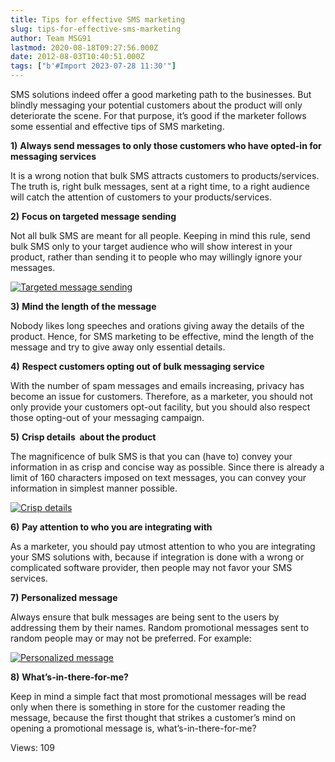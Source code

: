 ```yaml
---
title: Tips for effective SMS marketing
slug: tips-for-effective-sms-marketing
author: Team MSG91
lastmod: 2020-08-18T09:27:56.000Z
date: 2012-08-03T10:40:51.000Z
tags: ["b'#Import 2023-07-28 11:30'"]
---
```


SMS solutions indeed offer a good marketing path to the businesses. But blindly messaging your potential customers about the product will only deteriorate the scene. For that purpose, it’s good if the marketer follows some essential and effective tips of SMS marketing.


**1)** **Always send messages to only those customers who have opted-in for messaging services**


It is a wrong notion that bulk SMS attracts customers to products/services. The truth is, right bulk messages, sent at a right time, to a right audience will catch the attention of customers to your products/services.


**2)** **Focus on targeted message sending**


Not all bulk SMS are meant for all people. Keeping in mind this rule, send bulk SMS only to your target audience who will show interest in your product, rather than sending it to people who may willingly ignore your messages.


[![](https://images-msg91.s3.ap-south-1.amazonaws.com/content/images/wordpress/2012/08/Targeted-message-sending.png "Targeted message sending")](https://images-msg91.s3.ap-south-1.amazonaws.com/content/images/wordpress/2012/08/Targeted-message-sending.png)


**3)** **Mind the length of the message**


Nobody likes long speeches and orations giving away the details of the product. Hence, for SMS marketing to be effective, mind the length of the message and try to give away only essential details.


**4)** **Respect customers opting out of bulk messaging service**


With the number of spam messages and emails increasing, privacy has become an issue for customers. Therefore, as a marketer, you should not only provide your customers opt-out facility, but you should also respect those opting-out of your messaging campaign.


**5)** **Crisp details  about the product** 


The magnificence of bulk SMS is that you can (have to) convey your information in as crisp and concise way as possible. Since there is already a limit of 160 characters imposed on text messages, you can convey your information in simplest manner possible.


[![](https://images-msg91.s3.ap-south-1.amazonaws.com/content/images/wordpress/2012/08/Crisp-details1.png "Crisp details")](https://images-msg91.s3.ap-south-1.amazonaws.com/content/images/wordpress/2012/08/Crisp-details1.png)


**6)** **Pay attention to who you are integrating with**


As a marketer, you should pay utmost attention to who you are integrating your SMS solutions with, because if integration is done with a wrong or complicated software provider, then people may not favor your SMS services.


**7)** **Personalized message**


Always ensure that bulk messages are being sent to the users by addressing them by their names. Random promotional messages sent to random people may or may not be preferred. For example:


[![](https://images-msg91.s3.ap-south-1.amazonaws.com/content/images/wordpress/2012/08/Personalized-message.png "Personalized message")](https://images-msg91.s3.ap-south-1.amazonaws.com/content/images/wordpress/2012/08/Personalized-message.png)


**8)** **What’s-in-there-for-me?** 


Keep in mind a simple fact that most promotional messages will be read only when there is something in store for the customer reading the message, because the first thought that strikes a customer’s mind on opening a promotional message is, what’s-in-there-for-me?


 Views: 109


